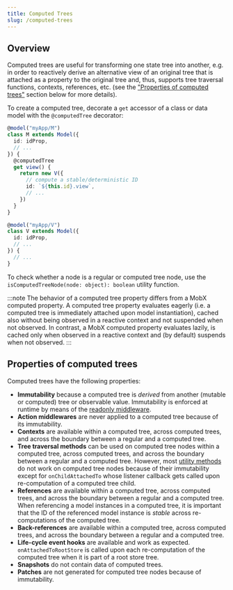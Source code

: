 ```yaml
---
title: Computed Trees
slug: /computed-trees
---
```


## Overview

Computed trees are useful for transforming one state tree into another, e.g. in order to reactively derive an alternative view of an original tree that is attached as a property to the original tree and, thus, supports tree traversal functions, contexts, references, etc. (see the ["Properties of computed trees"](#properties-of-computed-trees) section below for more details).

To create a computed tree, decorate a `get` accessor of a class or data model with the `@computedTree` decorator:

```ts
@model("myApp/M")
class M extends Model({
  id: idProp,
  // ...
}) {
  @computedTree
  get view() {
    return new V({
      // compute a stable/deterministic ID
      id: `${this.id}.view`,
      // ...
    })
  }
}

@model("myApp/V")
class V extends Model({
  id: idProp,
  // ...
}) {
  // ...
}
```

To check whether a node is a regular or computed tree node, use the `isComputedTreeNode(node: object): boolean` utility function.

:::note
The behavior of a computed tree property differs from a MobX computed property. A computed tree property evaluates eagerly (i.e. a computed tree is immediately attached upon model instantiation), cached also without being observed in a reactive context and not suspended when not observed. In contrast, a MobX computed property evaluates lazily, is cached only when observed in a reactive context and (by default) suspends when not observed.
:::

## Properties of computed trees

Computed trees have the following properties:

- **Immutability** because a computed tree is _derived_ from another (mutable or computed) tree or observable value. Immutability is enforced at runtime by means of the [readonly middleware](./actionMiddlewares/readonlyMiddleware.mdx).
- **Action middlewares** are never applied to a computed tree because of its immutability.
- **Contexts** are available within a computed tree, across computed trees, and across the boundary between a regular and a computed tree.
- **Tree traversal methods** can be used on computed tree nodes within a computed tree, across computed trees, and across the boundary between a regular and a computed tree. However, most [utility methods](./treeLikeStructure.mdx#utility-methods) do not work on computed tree nodes because of their immutability except for `onChildAttachedTo` whose listener callback gets called upon re-computation of a computed tree child.
- **References** are available within a computed tree, across computed trees, and across the boundary between a regular and a computed tree. When referencing a model instances in a computed tree, it is important that the ID of the referenced model instance is _stable_ across re-computations of the computed tree.
- **Back-references** are available within a computed tree, across computed trees, and across the boundary between a regular and a computed tree.
- **Life-cycle event hooks** are available and work as expected. `onAttachedToRootStore` is called upon each re-computation of the computed tree when it is part of a root store tree.
- **Snapshots** do not contain data of computed trees.
- **Patches** are not generated for computed tree nodes because of immutability.
